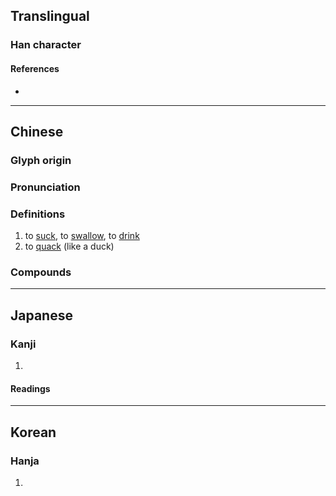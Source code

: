 {{also|呻}}
{{character info/new}}
==Translingual==

===Han character===
{{Han char|rn=30|rad=口|as=05|sn=8|four=66050|canj=RWL|ids=⿰口甲}}

====References====
* {{Han ref|kx=0183.040|dkj=03461|dj=0402.050|hdz=10600.020|uh=5477|ud=21623|bh=A945|bd=43333}}

----

==Chinese==
{{zh-forms}}

===Glyph origin===
{{Han etym}}

===Pronunciation===
{{zh-pron
|m=xiā,xiá,1nb=Mainland,2nb=Taiwan
|m-s=
|c=haap3
|c-t=
|g=
|h=pfs=
|j=
|mb=
|md=
|mn=
|mn-t=
|w=4haq
|x=
|mc=y
|oc=y
|cat=v
}}

===Definitions===
{{zh-hanzi}}

# to [[suck]], to [[swallow]], to [[drink]]
# to [[quack]] (like a duck)
#: {{zh-x|呷 呷 叫|to quack (like a duck)}}

===Compounds===
{{zh-der|呷醋|喤呷}}

----

==Japanese==

===Kanji===
{{ja-kanji|grade=|rs=口05}}

# {{defn|lang=ja|sort=口05}}

====Readings====
{{ja-readings
|goon=きょう<けふ
|kanon=こう<かふ
|kun=あお-る, す-う}}

----

==Korean==

===Hanja===
{{ko-hanja|hangeul=합}}

# {{defn|lang=ko|sort=口05}}